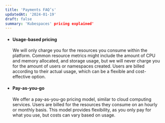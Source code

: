 ```yaml
---
title: 'Payments FAQ’s'
updatedAt: '2024-01-19'
draft: false
summary: 'Kubespaces' pricing explained'
---
```


*   #### Usage-based pricing
    
    We will only charge you for the resources you consume within the platform. Common resource metrics might include the amount of CPU and memory allocated, and storage usage, but we will never charge you for the amount of users or namespaces created. Users are billed according to their actual usage, which can be a flexible and cost-effective option.
    
*   #### Pay-as-you-go
    
    We offer a pay-as-you-go pricing model, similar to cloud computing services. Users are billed for the resources they consume on an hourly or monthly basis. This model provides flexibility, as you only pay for what you use, but costs can vary based on usage.
    
